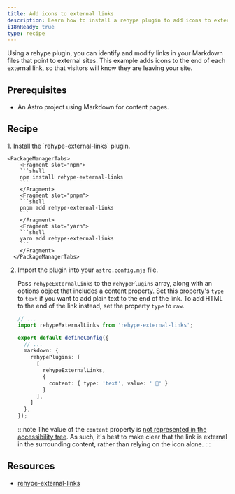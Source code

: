 ```yaml
---
title: Add icons to external links
description: Learn how to install a rehype plugin to add icons to external links in your Markdown files.
i18nReady: true
type: recipe
---
```


Using a rehype plugin, you can identify and modify links in your Markdown files that point to external sites. This example adds icons to the end of each external link, so that visitors will know they are leaving your site.

## Prerequisites

- An Astro project using Markdown for content pages.

## Recipe

<Steps>
1. Install the `rehype-external-links` plugin.

    <PackageManagerTabs>
        <Fragment slot="npm">
        ```shell
        npm install rehype-external-links
        ```
        </Fragment>
        <Fragment slot="pnpm">
        ```shell
        pnpm add rehype-external-links
        ```
        </Fragment>
        <Fragment slot="yarn">
        ```shell
        yarn add rehype-external-links
        ```
        </Fragment>
      </PackageManagerTabs>

2. Import the plugin into your `astro.config.mjs` file.

	Pass `rehypeExternalLinks` to the `rehypePlugins` array, along with an options object that includes a content property. Set this property's `type` to `text` if you want to add plain text to the end of the link. To add HTML to the end of the link instead, set the property `type` to	`raw`.

    ```ts
    // ...
    import rehypeExternalLinks from 'rehype-external-links';

    export default defineConfig({
      // ...
      markdown: {
        rehypePlugins: [
          [
            rehypeExternalLinks,
            {
              content: { type: 'text', value: ' 🔗' }
            }
          ],
        ]
      },
    });
    ```
  
    :::note
      The value of the `content` property is [not represented in the accessibility tree](https://developer.mozilla.org/en-US/docs/Web/CSS/content#accessibility_concerns). As such, it's best to make clear that the link is external in the surrounding content, rather than relying on the icon alone.
    :::
</Steps>


## Resources
- [rehype-external-links](https://www.npmjs.com/package/rehype-external-links)
